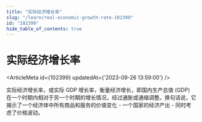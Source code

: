 ```yaml
---
title: "实际经济增长率"
slug: "/learn/real-economic-growth-rate-102399"
id: "102399"
hide_table_of_contents: true
---
```



# 实际经济增长率

<ArticleMeta id={102399} updatedAt={'2023-09-26 13:59:00'} />
<div className='border-solid border-b border-t-0 my-4 border-[var(--ifm-color-gray-300)]' />

实际经济增长率，或实际 GDP 增长率，衡量经济增长，即国内生产总值 (GDP) 在一个时期内相对于另一个时期的增长情况，经过通胀或通缩调整。换句话说，它揭示了一个经济体中所有商品和服务的价值变化 - 一个国家的经济产出 - 同时考虑了价格波动。
